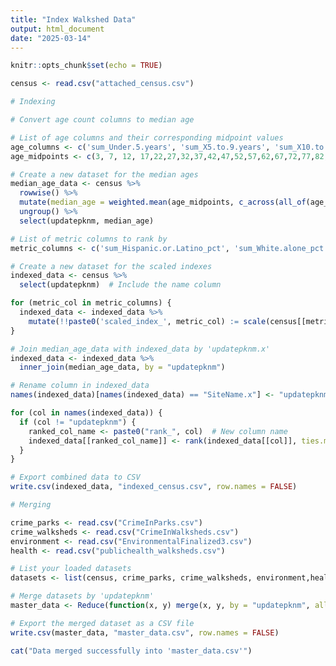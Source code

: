 ```yaml
---
title: "Index Walkshed Data"
output: html_document
date: "2025-03-14"
---
```


```r
knitr::opts_chunk$set(echo = TRUE)
```

```r
census <- read.csv("attached_census.csv")
```

```r
# Indexing

# Convert age count columns to median age

# List of age columns and their corresponding midpoint values
age_columns <- c('sum_Under.5.years', 'sum_X5.to.9.years', 'sum_X10.to.14.years', 'sum_X15.to.19.years', 'sum_X20.to.24.years', 'sum_X25.to.29.years', 'sum_X30.to.34.years', 'sum_X35.to.39.years', 'sum_X40.to.44.years', 'sum_X45.to.49.years', 'sum_X50.to.54.years', 'sum_X55.to.59.years', 'sum_X60.to.64.years', 'sum_X65.to.69.years', 'sum_X70.to.74.years', 'sum_X75.to.79.years', 'sum_X80.to.84.years', 'sum_X85.years.and.over')
age_midpoints <- c(3, 7, 12, 17,22,27,32,37,42,47,52,57,62,67,72,77,82,87)

# Create a new dataset for the median ages
median_age_data <- census %>%
  rowwise() %>%
  mutate(median_age = weighted.mean(age_midpoints, c_across(all_of(age_columns)))) %>%
  ungroup() %>%
  select(updatepknm, median_age)

# List of metric columns to rank by
metric_columns <- c('sum_Hispanic.or.Latino_pct', 'sum_White.alone_pct', 'sum_Black.or.African.American.alone_pct','sum_Asian.alone_pct','sum_Below.poverty.level._pct','sum_Vacant_pct')

# Create a new dataset for the scaled indexes
indexed_data <- census %>%
  select(updatepknm)  # Include the name column

for (metric_col in metric_columns) {
  indexed_data <- indexed_data %>%
    mutate(!!paste0('scaled_index_', metric_col) := scale(census[[metric_col]]))
}

# Join median_age_data with indexed_data by 'updatepknm.x'
indexed_data <- indexed_data %>%
  inner_join(median_age_data, by = "updatepknm")

# Rename column in indexed_data
names(indexed_data)[names(indexed_data) == "SiteName.x"] <- "updatepknm"

for (col in names(indexed_data)) {
  if (col != "updatepknm") {
    ranked_col_name <- paste0("rank_", col)  # New column name
    indexed_data[[ranked_col_name]] <- rank(indexed_data[[col]], ties.method = "min")
  }
}

# Export combined data to CSV
write.csv(indexed_data, "indexed_census.csv", row.names = FALSE)
```

```r
# Merging

crime_parks <- read.csv("CrimeInParks.csv")
crime_walksheds <- read.csv("CrimeInWalksheds.csv")
environment <- read.csv("EnvironmentalFinalized3.csv")
health <- read.csv("publichealth_walksheds.csv")

# List your loaded datasets
datasets <- list(census, crime_parks, crime_walksheds, environment,health)  

# Merge datasets by 'updatepknm'
master_data <- Reduce(function(x, y) merge(x, y, by = "updatepknm", all = TRUE), datasets)

# Export the merged dataset as a CSV file
write.csv(master_data, "master_data.csv", row.names = FALSE)

cat("Data merged successfully into 'master_data.csv'")
```

